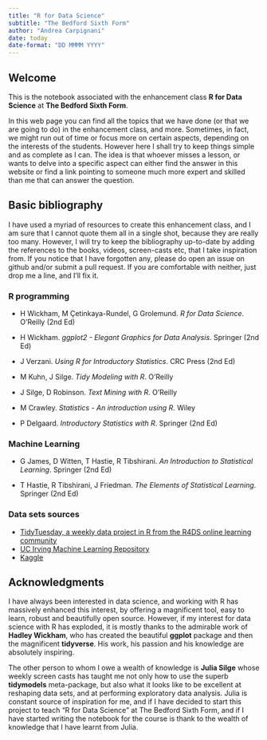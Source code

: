 ```yaml
---
title: "R for Data Science"
subtitle: "The Bedford Sixth Form"
author: "Andrea Carpignani"
date: today
date-format: "DD MMMM YYYY"
---
```


## Welcome

This is the notebook associated with the enhancement class **R for Data Science** at **The Bedford Sixth Form**.

In this web page you can find all the topics that we have done (or that we are going to do) in the enhancement class, and more. Sometimes, in fact, we might run out of time or focus more on certain aspects, depending on the interests of the students. However here I shall try to keep things simple and as complete as I can. The idea is that whoever misses a lesson, or wants to delve into a specific aspect can either find the answer in this website or find a link pointing to someone much more expert and skilled than me that can answer the question.

## Basic bibliography

I have used a myriad of resources to create this enhancement class, and I am sure that I cannot quote them all in a single shot, because they are really too many. However, I will try to keep the bibliography up-to-date by adding the references to the books, videos, screen-casts etc, that I take inspiration from. If you notice that I have forgotten any, please do open an issue on github and/or submit a pull request. If you are comfortable with neither, just drop me a line, and I'll fix it.

### R programming

-   H Wickham, M Çetinkaya-Rundel, G Grolemund. *R for Data Science*. O'Reilly (2nd Ed)

-   H Wickham. *ggplot2 - Elegant Graphics for Data Analysis*. Springer (2nd Ed)

-   J Verzani. *Using R for Introductory Statistics*. CRC Press (2nd Ed)

-   M Kuhn, J Silge. *Tidy Modeling with R*. O'Reilly

-   J Silge, D Robinson. *Text Mining with R*. O'Reilly

-   M Crawley. *Statistics - An introduction using R*. Wiley

-   P Delgaard. *Introductory Statistics with R*. Springer (2nd Ed)

### Machine Learning

-   G James, D Witten, T Hastie, R Tibshirani. *An Introduction to Statistical Learning*. Springer (2nd Ed)

-   T Hastie, R Tibshirani, J Friedman. *The Elements of Statistical Learning*. Springer (2nd Ed)

### Data sets sources

-   [TidyTuesday, a weekly data project in R from the R4DS online learning community](https://github.com/rfordatascience/tidytuesday)
-   [UC Irving Machine Learning Repository](https://archive.ics.uci.edu/)
-   [Kaggle](https://www.kaggle.com/)

## Acknowledgments

I have always been interested in data science, and working with R has massively enhanced this interest, by offering a magnificent tool, easy to learn, robust and beautifully open source. However, if my interest for data science with R has exploded, it is mostly thanks to the admirable work of **Hadley Wickham**, who has created the beautiful **ggplot** package and then the magnificent **tidyverse**. His work, his passion and his knowledge are absolutely inspiring.

The other person to whom I owe a wealth of knowledge is **Julia Silge** whose weekly screen casts has taught me not only how to use the superb **tidymodels** meta-package, but also what it looks like to be excellent at reshaping data sets, and at performing exploratory data analysis. Julia is constant source of inspiration for me, and if I have decided to start this project to teach "R for Data Science" at The Bedford Sixth Form, and if I have started writing the notebook for the course is thank to the wealth of knowledge that I have learnt from Julia.
